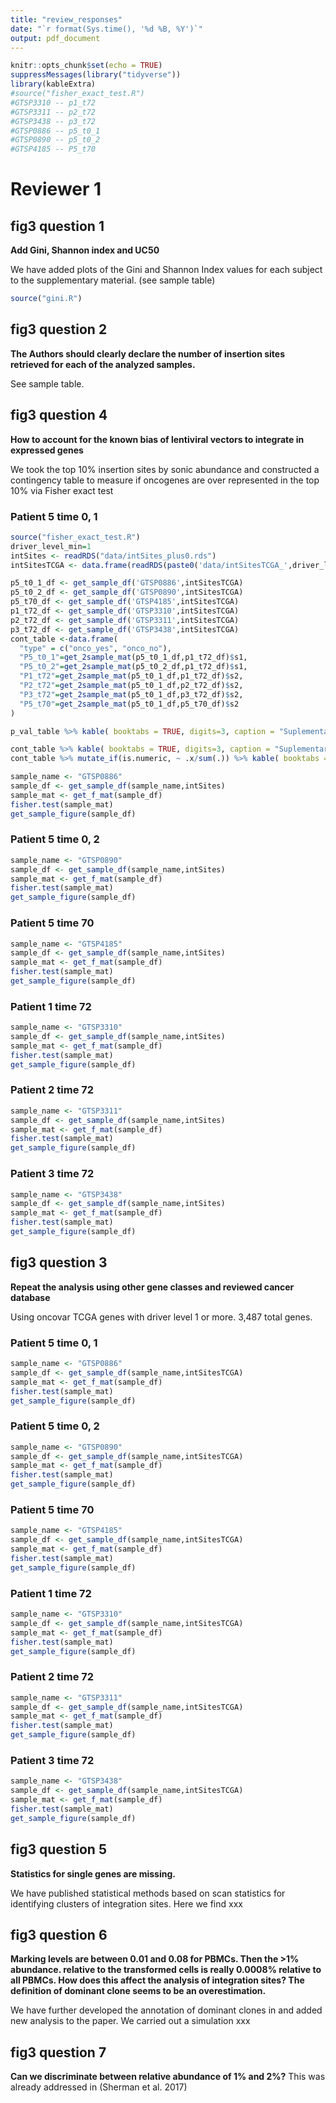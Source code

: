 ```yaml
---
title: "review_responses"
date: "`r format(Sys.time(), '%d %B, %Y')`"
output: pdf_document
---
```



```r
knitr::opts_chunk$set(echo = TRUE)
suppressMessages(library("tidyverse"))
library(kableExtra)
#source("fisher_exact_test.R")
#GTSP3310 -- p1_t72
#GTSP3311 -- p2_t72
#GTSP3438 -- p3_t72
#GTSP0886 -- p5_t0_1
#GTSP0890 -- p5_t0_2
#GTSP4185 -- P5_t70
```

# Reviewer 1

## fig3 question 1
**Add Gini, Shannon index and UC50**

We have added plots of the Gini and Shannon Index values for each subject to the supplementary material. (see sample table)

```r
source("gini.R")
```

## fig3 question 2

**The Authors should clearly declare the number of insertion sites retrieved for each of the analyzed samples.**

See sample table.



## fig3 question 4

**How to account for the known bias of lentiviral vectors to integrate in expressed genes**

We took the top 10% insertion sites by sonic abundance and constructed a contingency table to measure if oncogenes are over represented in the top 10% via Fisher exact test

### Patient 5 time 0, 1 

```r
source("fisher_exact_test.R")
driver_level_min=1
intSites <- readRDS("data/intSites_plus0.rds")
intSitesTCGA <- data.frame(readRDS(paste0('data/intSitesTCGA_',driver_level_min,'.rds')))
```


```r
p5_t0_1_df <- get_sample_df('GTSP0886',intSitesTCGA)
p5_t0_2_df <- get_sample_df('GTSP0890',intSitesTCGA)
p5_t70_df <- get_sample_df('GTSP4185',intSitesTCGA)
p1_t72_df <- get_sample_df('GTSP3310',intSitesTCGA)
p2_t72_df <- get_sample_df('GTSP3311',intSitesTCGA)
p3_t72_df <- get_sample_df('GTSP3438',intSitesTCGA)
cont_table <-data.frame(
  "type" = c("onco_yes", "onco_no"),
  "P5_t0_1"=get_2sample_mat(p5_t0_1_df,p1_t72_df)$s1,
  "P5_t0_2"=get_2sample_mat(p5_t0_2_df,p1_t72_df)$s1,
  "P1_t72"=get_2sample_mat(p5_t0_1_df,p1_t72_df)$s2,
  "P2_t72"=get_2sample_mat(p5_t0_1_df,p2_t72_df)$s2,
  "P3_t72"=get_2sample_mat(p5_t0_1_df,p3_t72_df)$s2,
  "P5_t70"=get_2sample_mat(p5_t0_1_df,p5_t70_df)$s2
)
```

```r


p_val_table %>% kable( booktabs = TRUE, digits=3, caption = "Suplementary table XX") %>% kable_styling(latex_options = c("striped", "HOLD_position"))
```

```r
cont_table %>% kable( booktabs = TRUE, digits=3, caption = "Suplementary table XX") %>% kable_styling(latex_options = c("striped", "HOLD_position"))
cont_table %>% mutate_if(is.numeric, ~ .x/sum(.)) %>% kable( booktabs = TRUE, digits=3, caption = "Suplementary table XX") %>% kable_styling(latex_options = c("striped", "HOLD_position"))
```


```r
sample_name <- "GTSP0886"
sample_df <- get_sample_df(sample_name,intSites)
sample_mat <- get_f_mat(sample_df)
fisher.test(sample_mat)
get_sample_figure(sample_df)
```
\newpage

### Patient 5 time 0, 2 

```r
sample_name <- "GTSP0890"
sample_df <- get_sample_df(sample_name,intSites)
sample_mat <- get_f_mat(sample_df)
fisher.test(sample_mat)
get_sample_figure(sample_df)
```
\newpage

### Patient 5 time 70 

```r
sample_name <- "GTSP4185"
sample_df <- get_sample_df(sample_name,intSites)
sample_mat <- get_f_mat(sample_df)
fisher.test(sample_mat)
get_sample_figure(sample_df)
```
\newpage

### Patient 1 time 72 

```r
sample_name <- "GTSP3310"
sample_df <- get_sample_df(sample_name,intSites)
sample_mat <- get_f_mat(sample_df)
fisher.test(sample_mat)
get_sample_figure(sample_df)
```
\newpage

### Patient 2 time 72 

```r
sample_name <- "GTSP3311"
sample_df <- get_sample_df(sample_name,intSites)
sample_mat <- get_f_mat(sample_df)
fisher.test(sample_mat)
get_sample_figure(sample_df)
```
\newpage

### Patient 3 time 72 

```r
sample_name <- "GTSP3438"
sample_df <- get_sample_df(sample_name,intSites)
sample_mat <- get_f_mat(sample_df)
fisher.test(sample_mat)
get_sample_figure(sample_df)
```
\newpage

## fig3 question 3

**Repeat the analysis using other gene classes and reviewed cancer database**

Using oncovar TCGA genes with driver level 1 or more. 3,487 total genes.

### Patient 5 time 0, 1

```r
sample_name <- "GTSP0886"
sample_df <- get_sample_df(sample_name,intSitesTCGA)
sample_mat <- get_f_mat(sample_df)
fisher.test(sample_mat)
get_sample_figure(sample_df)
```
\newpage

### Patient 5 time 0, 2 

```r
sample_name <- "GTSP0890"
sample_df <- get_sample_df(sample_name,intSitesTCGA)
sample_mat <- get_f_mat(sample_df)
fisher.test(sample_mat)
get_sample_figure(sample_df)
```
\newpage

### Patient 5 time 70 

```r
sample_name <- "GTSP4185"
sample_df <- get_sample_df(sample_name,intSitesTCGA)
sample_mat <- get_f_mat(sample_df)
fisher.test(sample_mat)
get_sample_figure(sample_df)
```
\newpage

### Patient 1 time 72 

```r
sample_name <- "GTSP3310"
sample_df <- get_sample_df(sample_name,intSitesTCGA)
sample_mat <- get_f_mat(sample_df)
fisher.test(sample_mat)
get_sample_figure(sample_df)
```
\newpage

### Patient 2 time 72 

```r
sample_name <- "GTSP3311"
sample_df <- get_sample_df(sample_name,intSitesTCGA)
sample_mat <- get_f_mat(sample_df)
fisher.test(sample_mat)
get_sample_figure(sample_df)
```
\newpage

### Patient 3 time 72 

```r
sample_name <- "GTSP3438"
sample_df <- get_sample_df(sample_name,intSitesTCGA)
sample_mat <- get_f_mat(sample_df)
fisher.test(sample_mat)
get_sample_figure(sample_df)
```
\newpage



## fig3 question 5
**Statistics for single genes are missing.**

We have published statistical methods based on scan statistics for identifying clusters of integration sites. Here we find xxx

## fig3 question 6
**Marking levels are between 0.01 and 0.08 for PBMCs. Then the \>1\% abundance. relative to the transformed cells is really 0.0008\% relative to all PBMCs. How does this affect the analysis of integration sites? The definition of dominant clone seems to be an overestimation.**

We have further developed the annotation of dominant clones in and added new analysis to the paper. We carried out a simulation xxx

## fig3 question 7
**Can we discriminate between relative abundance of 1\% and 2\%?**
This was already addressed in (Sherman et al. 2017)


